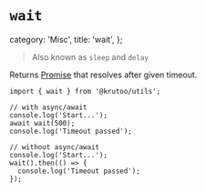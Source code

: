 # `wait`

  category: 'Misc',
  title: 'wait',
};

> Also known as `sleep` and `delay`

Returns [Promise](https://developer.mozilla.org/en-US/docs/Web/JavaScript/Reference/Global_Objects/Promise) that resolves after given timeout.

```tsx
import { wait } from '@krutoo/utils';

// with async/await
console.log('Start...');
await wait(500);
console.log('Timeout passed');

// without async/await
console.log('Start...');
wait().then(() => {
  console.log('Timeout passed');
});
```
